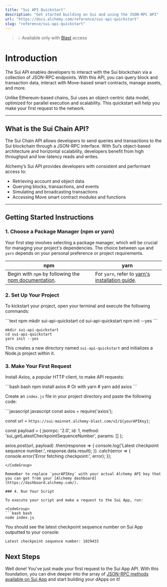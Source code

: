 ```yaml
---
title: "Sui API Quickstart"
description: "Get started building on Sui and using the JSON-RPC API"
url: "https://docs.alchemy.com/reference/sui-api-quickstart"
slug: "reference/sui-api-quickstart"
---
```


> 💡  Available only with [Blast](../reference/introduction-to-blast#how-to-get-blast) access

# Introduction

The Sui API enables developers to interact with the Sui blockchain via a collection of JSON-RPC endpoints. With this API, you can query block and transaction data, interact with Move-based smart contracts, manage assets, and more.

Unlike Ethereum-based chains, Sui uses an object-centric data model, optimized for parallel execution and scalability. This quickstart will help you make your first request to the network.

***

## What is the Sui Chain API?

The Sui Chain API allows developers to send queries and transactions to the Sui blockchain through a JSON-RPC interface. With Sui’s object-based architecture and horizontal scalability, developers benefit from high throughput and low-latency reads and writes.

Alchemy’s Sui API provides developers with consistent and performant access to:

* Retrieving account and object data
* Querying blocks, transactions, and events
* Simulating and broadcasting transactions
* Accessing Move smart contract modules and functions

***

## Getting Started Instructions

### 1. Choose a Package Manager (npm or yarn)

Your first step involves selecting a package manager, which will be crucial for managing your project's dependencies. The choice between `npm` and `yarn` depends on your personal preference or project requirements.

| npm                                                                                                                       | yarn                                                                                                |
| ------------------------------------------------------------------------------------------------------------------------- | --------------------------------------------------------------------------------------------------- |
| Begin with `npm` by following the [npm documentation](https://docs.npmjs.com/downloading-and-installing-node-js-and-npm). | For `yarn`, refer to [yarn's installation guide](https://classic.yarnpkg.com/lang/en/docs/install). |

### 2. Set Up Your Project

To kickstart your project, open your terminal and execute the following commands:

<CodeGroup>
  ```text npm
  mkdir sui-api-quickstart
  cd sui-api-quickstart
  npm init --yes
  ```

  ```text yarn
  mkdir sui-api-quickstart
  cd sui-api-quickstart
  yarn init --yes
  ```
</CodeGroup>

This creates a new directory named `sui-api-quickstart` and initializes a Node.js project within it.

### 3. Make Your First Request

Install Axios, a popular HTTP client, to make API requests:

<CodeGroup>
  ```bash bash
  npm install axios
  # Or with yarn
  # yarn add axios
  ```
</CodeGroup>

Create an `index.js` file in your project directory and paste the following code:

<CodeGroup>
  ```javascript javascript
  const axios = require('axios');

  const url = `https://sui-mainnet.alchemy-blast.com/v2/${yourAPIKey}`;

  const payload = {
  jsonrpc: '2.0',
  id: 1,
  method: 'sui_getLatestCheckpointSequenceNumber',
  params: []
  };

  axios.post(url, payload)
  .then(response => {
  console.log('Latest checkpoint sequence number:', response.data.result);
  })
  .catch(error => {
  console.error('Error fetching checkpoint:', error);
  });

  ```
</CodeGroup>

Remember to replace `yourAPIKey` with your actual Alchemy API key that you can get from your [Alchemy dashboard](https://dashboard.alchemy.com/).

### 4. Run Your Script

To execute your script and make a request to the Sui App, run:

<CodeGroup>
  ```bash bash
  node index.js
  ```
</CodeGroup>

You should see the latest checkpoint sequence number on Sui App outputted to your console:

```
Latest checkpoint sequence number: 1029433
```

## Next Steps

Well done! You've just made your first request to the Sui App API. With this foundation, you can dive deeper into the array of [JSON-RPC methods available on Sui App](/node/sui/sui-api-endpoints) and start building your dApps on it!
